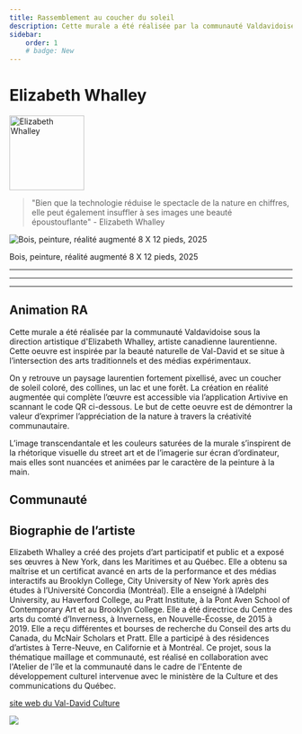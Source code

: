 ```yaml
---
title: Rassemblement au coucher du soleil
description: Cette murale a été réalisée par la communauté Valdavidoise sous la direction artistique d'Elizabeth Whalley, artiste canadienne laurentienne. Cette oeuvre est inspirée par la beauté naturelle de Val-David et se situe à l’intersection des arts traditionnels et des médias expérimentaux.
sidebar:
    order: 1
    # badge: New
---
```



# Elizabeth Whalley 

<img class="bioimg" src="/rassemblement-au-coucher-du-soleil-artist.png" alt="Elizabeth Whalley " width="133" height="133" />

> "Bien que la technologie réduise le spectacle de la nature en chiffres, elle peut également insuffler à ses images une beauté époustouflante" - Elizabeth Whalley


![Bois, peinture, réalité augmenté 8 X 12 pieds, 2025](@assets/rassemblement-au-coucher-du-soleil/vd-ar-1.jpg)

Bois, peinture, réalité augmenté 8 X 12 pieds, 2025 


---
***
___



## Animation RA

<YouTube 
    class="ytv"
    id="clBuyK7lL4g" 
/>

Cette murale a été réalisée par la communauté Valdavidoise sous la direction artistique d'Elizabeth Whalley,
artiste canadienne laurentienne. Cette oeuvre est inspirée par la beauté naturelle de Val-David et se situe à
l’intersection des arts traditionnels et des médias expérimentaux.

On y retrouve un paysage laurentien fortement pixellisé, avec un coucher de soleil coloré, des collines, un lac et une forêt. La création en réalité augmentée qui complète l’œuvre est accessible via l’application Artivive en
scannant le code QR ci-dessous. Le but de cette oeuvre est de démontrer la valeur d’exprimer l’appréciation de la nature à travers la créativité communautaire.

L’image transcendantale et les couleurs saturées de la murale s’inspirent de la rhétorique visuelle du street art et de l’imagerie sur écran d’ordinateur, mais elles sont nuancées et animées par le caractère de la peinture à la main.


## Communauté

<YouTube 
    class="ytv"
    id="clBuyK7lL4g" 
/>

## Biographie de l’artiste

Elizabeth Whalley a créé des projets d’art participatif et public et a exposé ses œuvres à New York, dans les Maritimes et au Québec. Elle a obtenu sa maîtrise et un certificat avancé en arts de la performance et des médias interactifs au Brooklyn College, City University of New York après des études à l’Université Concordia (Montréal).
Elle a enseigné à l’Adelphi University, au Haverford College, au Pratt Institute, à la Pont Aven School of Contemporary Art et au Brooklyn College. Elle a été directrice du Centre des arts du comté d’Inverness, à Inverness, en Nouvelle-Écosse, de 2015 à 2019. Elle a reçu différentes et bourses de recherche du Conseil des arts du Canada, du McNair Scholars et Pratt. Elle a participé à des résidences d’artistes à Terre-Neuve, en Californie et à Montréal.
Ce projet, sous la thématique maillage et communauté, est réalisé en collaboration avec l'Atelier de l'île et la communauté dans le cadre de l'Entente de développement culturel intervenue avec le ministère de la Culture et des communications du Québec.


[site web du Val-David Culture](https://www.valdavid.com/culture/)


![](@assets/rassemblement-au-coucher-du-soleil/SCR-20250904-uovk.png)

